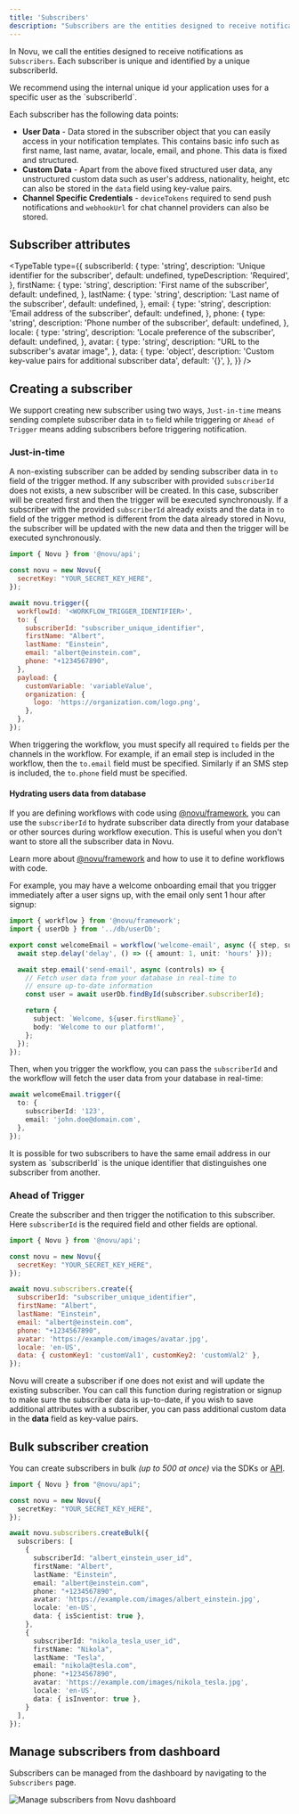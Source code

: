 ```yaml
---
title: 'Subscribers'
description: "Subscribers are the entities designed to receive notifications. Each subscriber is unique and identified by a unique subscriberId. Learn how to manage subscribers in Novu."
---
```



In Novu, we call the entities designed to receive notifications as `Subscribers`. Each subscriber is unique and identified by a unique subscriberId.

<Callout type="info">
  We recommend using the internal unique id your application uses for a specific user as the
  `subscriberId`.
</Callout>

Each subscriber has the following data points:

- **User Data** - Data stored in the subscriber object that you can easily access in your notification templates. This contains basic info such as first name, last name, avatar, locale, email, and phone. This data is fixed and structured.
- **Custom Data** - Apart from the above fixed structured user data, any unstructured custom data such as user's address, nationality, height, etc can also be stored in the `data` field using key-value pairs.
- **Channel Specific Credentials** - `deviceTokens` required to send push notifications and `webhookUrl` for chat channel providers can also be stored.

## Subscriber attributes

<TypeTable
  type={{
    subscriberId: {
      type: 'string',
      description: 'Unique identifier for the subscriber',
      default: undefined,
      typeDescription: 'Required',
    },
    firstName: {
      type: 'string',
      description: 'First name of the subscriber',
      default: undefined,
    },
    lastName: {
      type: 'string',
      description: 'Last name of the subscriber',
      default: undefined,
    },
    email: {
      type: 'string',
      description: 'Email address of the subscriber',
      default: undefined,
    },
    phone: {
      type: 'string',
      description: 'Phone number of the subscriber',
      default: undefined,
    },
    locale: {
      type: 'string',
      description: 'Locale preference of the subscriber',
      default: undefined,
    },
    avatar: {
      type: 'string',
      description: "URL to the subscriber's avatar image",
    },
    data: {
      type: 'object',
      description: 'Custom key-value pairs for additional subscriber data',
      default: '{}',
    },
  }}
/>

## Creating a subscriber

We support creating new subscriber using two ways, `Just-in-time` means sending complete subscriber data in `to` field while triggering or `Ahead of Trigger` means adding subscribers before triggering notification.

### Just-in-time

A non-existing subscriber can be added by sending subscriber data in `to` field of the trigger method. If any subscriber with provided `subscriberId` does not exists, a new subscriber will be created. In this case, subscriber will be created first and then the trigger will be executed synchronously. If a subscriber with the provided `subscriberId` already exists and the data in `to` field of the trigger method is different from the data already stored in Novu, the subscriber will be updated with the new data and then the trigger will be executed synchronously.

```jsx title="Node.js"
import { Novu } from '@novu/api';

const novu = new Novu({
  secretKey: "YOUR_SECRET_KEY_HERE",
});

await novu.trigger({
  workflowId: '<WORKFLOW_TRIGGER_IDENTIFIER>',
  to: {
    subscriberId: "subscriber_unique_identifier",
    firstName: "Albert",
    lastName: "Einstein",
    email: "albert@einstein.com",
    phone: "+1234567890",
  },
  payload: {
    customVariable: 'variableValue',
    organization: {
      logo: 'https://organization.com/logo.png',
    },
  },
});
```

When triggering the workflow, you must specify all required `to` fields per the channels in the workflow. For example, if an email step is included in the workflow, then the `to.email` field must be specified. Similarly if an SMS step is included, the `to.phone` field must be specified.

#### Hydrating users data from database

If you are defining workflows with code using [@novu/framework](/framework/introduction), you can use the `subscriberId` to hydrate subscriber data directly from your database or other sources during workflow execution. This is useful when you don't want to store all the subscriber data in Novu.

Learn more about [@novu/framework](/framework/introduction) and how to use it to define workflows with code.

For example, you may have a welcome onboarding email that you trigger immediately after a user signs up, with the email only sent 1 hour after signup:

```typescript
import { workflow } from '@novu/framework';
import { userDb } from '../db/userDb';

export const welcomeEmail = workflow('welcome-email', async ({ step, subscriber }) => {
  await step.delay('delay', () => ({ amount: 1, unit: 'hours' }));

  await step.email('send-email', async (controls) => {
    // Fetch user data from your database in real-time to
    // ensure up-to-date information
    const user = await userDb.findById(subscriber.subscriberId);

    return {
      subject: `Welcome, ${user.firstName}`,
      body: 'Welcome to our platform!',
    };
  });
});
```

Then, when you trigger the workflow, you can pass the `subscriberId` and the workflow will fetch the user data from your database in real-time:

```typescript
await welcomeEmail.trigger({
  to: {
    subscriberId: '123',
    email: 'john.doe@domain.com',
  },
});
```

<Callout type="info">
It is possible for two subscribers to have the same email address in our system as `subscriberId` is the unique identifier that distinguishes one subscriber from another.
</Callout>

### Ahead of Trigger

Create the subscriber and then trigger the notification to this subscriber. Here `subscriberId` is the required field and other fields are optional.

```jsx
import { Novu } from '@novu/api';

const novu = new Novu({
  secretKey: "YOUR_SECRET_KEY_HERE",
});

await novu.subscribers.create({
  subscriberId: "subscriber_unique_identifier",
  firstName: "Albert",
  lastName: "Einstein",
  email: "albert@einstein.com",
  phone: "+1234567890",
  avatar: 'https://example.com/images/avatar.jpg',
  locale: 'en-US',
  data: { customKey1: 'customVal1', customKey2: 'customVal2' },
});

```

Novu will create a subscriber if one does not exist and will update the existing subscriber. You can call this function during registration or signup to make sure the subscriber data is up-to-date, if you wish to save additional attributes with a subscriber, you can pass additional custom data in the **data** field as key-value pairs.

## Bulk subscriber creation

You can create subscribers in bulk _(up to 500 at once)_ via the SDKs or [API](/api-reference/subscribers/subscribers-v1-controller_bulk-create-subscribers).

```typescript
import { Novu } from "@novu/api";

const novu = new Novu({
  secretKey: "YOUR_SECRET_KEY_HERE",
});

await novu.subscribers.createBulk({
  subscribers: [
    {
      subscriberId: "albert_einstein_user_id",
      firstName: "Albert",
      lastName: "Einstein",
      email: "albert@einstein.com",
      phone: "+1234567890",
      avatar: 'https://example.com/images/albert_einstein.jpg',
      locale: 'en-US',
      data: { isScientist: true },
    },
    {
      subscriberId: "nikola_tesla_user_id",
      firstName: "Nikola",
      lastName: "Tesla",
      email: "nikola@tesla.com",
      phone: "+1234567890",
      avatar: 'https://example.com/images/nikola_tesla.jpg',
      locale: 'en-US',
      data: { isInventor: true },
    }
  ],
});
```

## Manage subscribers from dashboard

Subscribers can be managed from the dashboard by navigating to the `Subscribers` page.

<img src="/images/platform/subscribers/subscribers-dashboard.gif" alt="Manage subscribers from Novu dashboard" />
